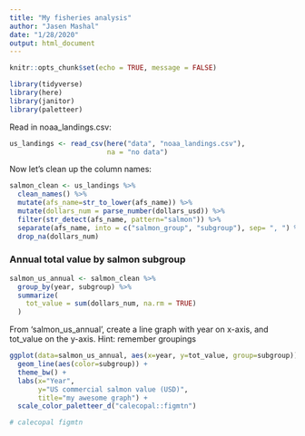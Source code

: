 ```yaml
---
title: "My fisheries analysis"
author: "Jasen Mashal"
date: "1/28/2020"
output: html_document
---
```


```r
knitr::opts_chunk$set(echo = TRUE, message = FALSE)

library(tidyverse)
library(here)
library(janitor)
library(paletteer)
```

Read in noaa_landings.csv:
```r
us_landings <- read_csv(here("data", "noaa_landings.csv"),
                        na = "no data")
```

Now let's clean up the column names:
```r
salmon_clean <- us_landings %>% 
  clean_names() %>% 
  mutate(afs_name=str_to_lower(afs_name)) %>% 
  mutate(dollars_num = parse_number(dollars_usd)) %>% 
  filter(str_detect(afs_name, pattern="salmon")) %>% 
  separate(afs_name, into = c("salmon_group", "subgroup"), sep= ", ") %>% 
  drop_na(dollars_num)
```

### Annual total value by salmon subgroup 

```r
salmon_us_annual <- salmon_clean %>% 
  group_by(year, subgroup) %>% 
  summarize(
    tot_value = sum(dollars_num, na.rm = TRUE)
  )
```

From 'salmon_us_annual', create a line graph with year on x-axis, and tot_value on the y-axis.
Hint: remember groupings

```r


ggplot(data=salmon_us_annual, aes(x=year, y=tot_value, group=subgroup)) + 
  geom_line(aes(color=subgroup)) +
  theme_bw() +
  labs(x="Year",
       y="US commercial salmon value (USD)", 
       title="my awesome graph") +
  scale_color_paletteer_d("calecopal::figmtn")

# calecopal figmtn
```



  